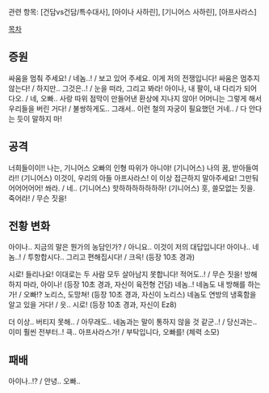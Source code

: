 관련 항목: [건담vs건담/특수대사], [아이나 사하린], [기니어스 사하린], [아프사라스]

[[목차]]

== 증원 ==
싸움을 멈춰 주세요! / 네놈..! / 보고 있어 주세요. 이게 저의 전쟁입니다!
싸움은 멈추지 않는다! / 하지만.. 그것은..! / 눈을 떠라, 그리고 봐라!
아이나, 내 팔이, 내 다리가 되어 다오. / 네, 오빠..
사랑 따위 점막이 만들어낸 환상에 지나지 않아! 어머니는 그렇게 해서 우리들을 버린 거다! / 불쌍하게도.. 그래서.. 이런 철의 자궁이 필요했던 거네.. / 다 안다는 듯이 말하지 마!

== 공격 == 
너희들이이!!
나는, 기니어스 오빠의 인형 따위가 아니야!
(기니어스) 나의 꿈, 받아들여라!!
(기니어스) 이것이, 우리의 아들 아프사라스!
이 이상 접근하지 말아주세요!
그만둬어어어어어!
쏴라. / 네..
(기니어스) 핫하하하하하하하!
(기니어스) 훗, 쓸모없는 짓을.
죽어라! / 무슨 짓을!

== 전황 변화 ==
아이나.. 지금의 말은 뭔가의 농담인가? / 아니요.. 이것이 저의 대답입니다!
아이나.. 네놈..! / 투항합시다.. 그리고 편해집시다! / 크윽! (등장 10초 경과)

시로! 들리나요! 이대로는 두 사람 모두 살아남지 못합니다! 적어도..! / 무슨 짓을! 방해하지 마라, 아이나! (등장 10초 경과, 자신이 육전형 건담)
네놈..! 네놈도 내 방해를 하는가!  / 오빠!? 노리스, 도망쳐! (등장 10초 경과, 자신이 노리스)
네놈도 연방의 냉혹함을 알고 있을 거다! / 읏.. 시로! (등장 10초 경과, 자신이 Ez8)

더 이상.. 버티지 못해.. / 아무래도.. 네놈과는 말이 통하지 않을 것 같군..! / 당신과는.. 이미 훨씬 전부터..!
큭.. 아프사라스가! / 부탁입니다, 오빠를! (체력 소모)

== 패배 ==
아이나..!? / 안녕.. 오빠..
